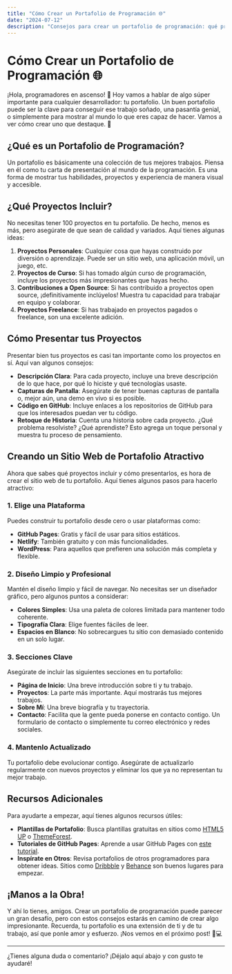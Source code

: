 ```yaml
---
title: "Cómo Crear un Portafolio de Programación 🌐"
date: "2024-07-12"
description: "Consejos para crear un portafolio de programación: qué proyectos incluir, cómo presentarlos y cómo hacer un sitio web atractivo."
---
```


# Cómo Crear un Portafolio de Programación 🌐

¡Hola, programadores en ascenso! 🚀 Hoy vamos a hablar de algo súper importante para cualquier desarrollador: tu portafolio. Un buen portafolio puede ser la clave para conseguir ese trabajo soñado, una pasantía genial, o simplemente para mostrar al mundo lo que eres capaz de hacer. Vamos a ver cómo crear uno que destaque. 💼

## ¿Qué es un Portafolio de Programación?

Un portafolio es básicamente una colección de tus mejores trabajos. Piensa en él como tu carta de presentación al mundo de la programación. Es una forma de mostrar tus habilidades, proyectos y experiencia de manera visual y accesible.

## ¿Qué Proyectos Incluir?

No necesitas tener 100 proyectos en tu portafolio. De hecho, menos es más, pero asegúrate de que sean de calidad y variados. Aquí tienes algunas ideas:

1. **Proyectos Personales**: Cualquier cosa que hayas construido por diversión o aprendizaje. Puede ser un sitio web, una aplicación móvil, un juego, etc.
2. **Proyectos de Curso**: Si has tomado algún curso de programación, incluye los proyectos más impresionantes que hayas hecho.
3. **Contribuciones a Open Source**: Si has contribuido a proyectos open source, ¡definitivamente inclúyelos! Muestra tu capacidad para trabajar en equipo y colaborar.
4. **Proyectos Freelance**: Si has trabajado en proyectos pagados o freelance, son una excelente adición.

## Cómo Presentar tus Proyectos

Presentar bien tus proyectos es casi tan importante como los proyectos en sí. Aquí van algunos consejos:

- **Descripción Clara**: Para cada proyecto, incluye una breve descripción de lo que hace, por qué lo hiciste y qué tecnologías usaste.
- **Capturas de Pantalla**: Asegúrate de tener buenas capturas de pantalla o, mejor aún, una demo en vivo si es posible.
- **Código en GitHub**: Incluye enlaces a los repositorios de GitHub para que los interesados puedan ver tu código.
- **Retoque de Historia**: Cuenta una historia sobre cada proyecto. ¿Qué problema resolviste? ¿Qué aprendiste? Esto agrega un toque personal y muestra tu proceso de pensamiento.

## Creando un Sitio Web de Portafolio Atractivo

Ahora que sabes qué proyectos incluir y cómo presentarlos, es hora de crear el sitio web de tu portafolio. Aquí tienes algunos pasos para hacerlo atractivo:

### 1. Elige una Plataforma

Puedes construir tu portafolio desde cero o usar plataformas como:

- **GitHub Pages**: Gratis y fácil de usar para sitios estáticos.
- **Netlify**: También gratuito y con más funcionalidades.
- **WordPress**: Para aquellos que prefieren una solución más completa y flexible.

### 2. Diseño Limpio y Profesional

Mantén el diseño limpio y fácil de navegar. No necesitas ser un diseñador gráfico, pero algunos puntos a considerar:

- **Colores Simples**: Usa una paleta de colores limitada para mantener todo coherente.
- **Tipografía Clara**: Elige fuentes fáciles de leer.
- **Espacios en Blanco**: No sobrecargues tu sitio con demasiado contenido en un solo lugar.

### 3. Secciones Clave

Asegúrate de incluir las siguientes secciones en tu portafolio:

- **Página de Inicio**: Una breve introducción sobre ti y tu trabajo.
- **Proyectos**: La parte más importante. Aquí mostrarás tus mejores trabajos.
- **Sobre Mí**: Una breve biografía y tu trayectoria.
- **Contacto**: Facilita que la gente pueda ponerse en contacto contigo. Un formulario de contacto o simplemente tu correo electrónico y redes sociales.

### 4. Mantenlo Actualizado

Tu portafolio debe evolucionar contigo. Asegúrate de actualizarlo regularmente con nuevos proyectos y eliminar los que ya no representan tu mejor trabajo.

## Recursos Adicionales

Para ayudarte a empezar, aquí tienes algunos recursos útiles:

- **Plantillas de Portafolio**: Busca plantillas gratuitas en sitios como [HTML5 UP](https://html5up.net/) o [ThemeForest](https://themeforest.net/).
- **Tutoriales de GitHub Pages**: Aprende a usar GitHub Pages con [este tutorial](https://pages.github.com/).
- **Inspírate en Otros**: Revisa portafolios de otros programadores para obtener ideas. Sitios como [Dribbble](https://dribbble.com/) y [Behance](https://www.behance.net/) son buenos lugares para empezar.

## ¡Manos a la Obra!

Y ahí lo tienes, amigos. Crear un portafolio de programación puede parecer un gran desafío, pero con estos consejos estarás en camino de crear algo impresionante. Recuerda, tu portafolio es una extensión de ti y de tu trabajo, así que ponle amor y esfuerzo. ¡Nos vemos en el próximo post! 🚀💻

---

¿Tienes alguna duda o comentario? ¡Déjalo aquí abajo y con gusto te ayudaré!

